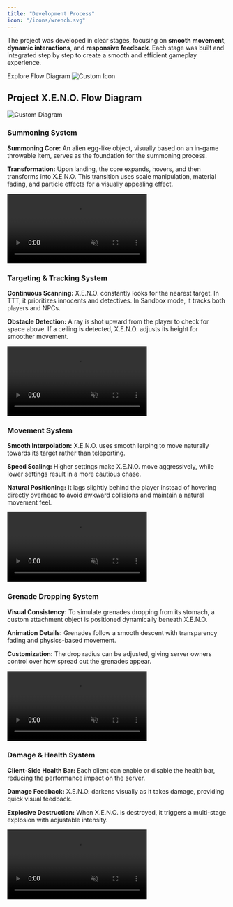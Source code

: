 ```yaml
---
title: "Development Process"
icon: "/icons/wrench.svg"
---
```






<div class="space-y-16 mt-8 mb-20">
  <ResponsiveModal>
    <div slot="description">
      <p>
        The project was developed in clear stages, focusing on <b>smooth movement</b>, <b>dynamic interactions</b>, and <b>responsive feedback</b>. Each stage was built and integrated step by step to create a smooth and efficient gameplay experience.
      </p>
    </div>
    <div slot="trigger" class="flex items-center space-x-2">
      <span class="text-white font-semibold">Explore Flow Diagram</span>
      <Image src={myFlowIcon} alt="Custom Icon" width={18} />
    </div>
    <div slot="modal">
      <h2 class="text-4xl font-bold text-white p-8">
        Project X.E.N.O. Flow Diagram
      </h2>
      <Image src={myDiagram} alt="Custom Diagram" width={800} class="mx-auto" />
    </div>
  </ResponsiveModal>

  <div class="flex flex-col md:flex-row items-center gap-8">
    <div class="flex-1 text-left">
      <div class="flex items-center gap-4 mb-4" style="--theme-color: rgba(168,85,247,0.1);">
        <div class="shrink-0 relative">
          <div class="absolute -inset-2 rounded-full animate-pulse" style="background-color: var(--theme-color);"></div>
          <div class="relative">
            <div class="w-8 h-8 text-purple-400" set:html={spawnIcon}></div>
          </div>
        </div>
        <h3 class="text-2xl text-gray-300 font-bold">Summoning System</h3>
      </div>
      <p class="text-gray-400 mt-4">
        <strong class="text-gray-300">Summoning Core:</strong> An alien egg-like object, visually based on an in-game throwable item, serves as the foundation for the summoning process.
      </p>
      <p class="text-gray-400 mt-2">
        <strong class="text-gray-300">Transformation:</strong> Upon landing, the core expands, hovers, and then transforms into X.E.N.O. This transition uses scale manipulation, material fading, and particle effects for a visually appealing effect.
      </p>
    </div>
    <div class="flex-shrink-0">
      <video
        src={xenoSpawn}
        autoplay
        loop
        muted
        playsinline
        width="320"
        class="rounded-lg drop-shadow-[0_20px_8px_rgba(0,0,0,0.5)] transition-transform transform hover:scale-105 ease-in-out duration-300"
      ></video>
    </div>
  </div>

  <div class="flex flex-col md:flex-row-reverse items-center gap-8">
    <div class="flex-1 text-left">
      <div class="flex items-center gap-4 mb-4" style="--theme-color: rgba(249,115,22,0.1);">
        <div class="shrink-0 relative">
          <div class="absolute -inset-2 rounded-full animate-pulse" style="background-color: var(--theme-color);"></div>
          <div class="relative">
            <div class="w-8 h-8 text-orange-400" set:html={targetIcon}></div>
          </div>
        </div>
        <h3 class="text-2xl text-gray-300 font-bold">Targeting &amp; Tracking System</h3>
      </div>
      <p class="text-gray-400 mt-4">
        <strong class="text-gray-300">Continuous Scanning:</strong> X.E.N.O. constantly looks for the nearest target. In TTT, it prioritizes innocents and detectives. In Sandbox mode, it tracks both players and NPCs.
      </p>
      <p class="text-gray-400 mt-2">
        <strong class="text-gray-300">Obstacle Detection:</strong> A ray is shot upward from the player to check for space above. If a ceiling is detected, X.E.N.O. adjusts its height for smoother movement.
      </p>
    </div>
    <div class="flex-shrink-0">
      <video
        src={xenoFollow}
        autoplay
        loop
        muted
        playsinline
        width="320"
        class="rounded-lg drop-shadow-[0_20px_8px_rgba(0,0,0,0.5)] transition-transform transform hover:scale-105 ease-in-out duration-300"
      ></video>
    </div>
  </div>

  <div class="flex flex-col md:flex-row items-center gap-8">
    <div class="flex-1 text-left">
      <div class="flex items-center gap-4 mb-4" style="--theme-color: rgba(59,130,246,0.1);">
        <div class="shrink-0 relative">
          <div class="absolute -inset-2 rounded-full animate-pulse" style="background-color: var(--theme-color);"></div>
          <div class="relative">
            <div class="w-8 h-8 text-blue-400" set:html={movementIcon}></div>
          </div>
        </div>
        <h3 class="text-2xl text-gray-300 font-bold">Movement System</h3>
      </div>
      <p class="text-gray-400 mt-4">
        <strong class="text-gray-300">Smooth Interpolation:</strong> X.E.N.O. uses smooth lerping to move naturally towards its target rather than teleporting.
      </p>
      <p class="text-gray-400 mt-2">
        <strong class="text-gray-300">Speed Scaling:</strong> Higher settings make X.E.N.O. move aggressively, while lower settings result in a more cautious chase.
      </p>
      <p class="text-gray-400 mt-2">
        <strong class="text-gray-300">Natural Positioning:</strong> It lags slightly behind the player instead of hovering directly overhead to avoid awkward collisions and maintain a natural movement feel.
      </p>
    </div>
    <div class="flex-shrink-0">
      <video
        src={xenoMovement}
        autoplay
        loop
        muted
        playsinline
        width="320"
        class="rounded-lg drop-shadow-[0_20px_8px_rgba(0,0,0,0.5)] transition-transform transform hover:scale-105 ease-in-out duration-300"
      ></video>
    </div>
  </div>

  <div class="flex flex-col md:flex-row-reverse items-center gap-8">
    <div class="flex-1 text-left">
      <div class="flex items-center gap-4 mb-4" style="--theme-color: rgba(239,68,68,0.1);">
        <div class="shrink-0 relative">
          <div class="absolute -inset-2 rounded-full animate-pulse" style="background-color: var(--theme-color);"></div>
          <div class="relative">
            <div class="w-8 h-8 text-red-400" set:html={fireIcon}></div>
          </div>
        </div>
        <h3 class="text-2xl text-gray-300 font-bold">Grenade Dropping System</h3>
      </div>
      <p class="text-gray-400 mt-4">
        <strong class="text-gray-300">Visual Consistency:</strong> To simulate grenades dropping from its stomach, a custom attachment object is positioned dynamically beneath X.E.N.O.
      </p>
      <p class="text-gray-400 mt-2">
        <strong class="text-gray-300">Animation Details:</strong> Grenades follow a smooth descent with transparency fading and physics-based movement.
      </p>
      <p class="text-gray-400 mt-2">
        <strong class="text-gray-300">Customization:</strong> The drop radius can be adjusted, giving server owners control over how spread out the grenades appear.
      </p>
    </div>
    <div class="flex-shrink-0">
      <video
        src={xenoZoom}
        autoplay
        loop
        muted
        playsinline
        width="320"
        class="rounded-lg drop-shadow-[0_20px_8px_rgba(0,0,0,0.5)] transition-transform transform hover:scale-105 ease-in-out duration-300"
      ></video>
    </div>
  </div>

  <div class="flex flex-col md:flex-row items-center gap-8">
    <div class="flex-1 text-left">
      <div class="flex items-center gap-4 mb-4" style="--theme-color: rgba(34,197,94,0.1);">
        <div class="shrink-0 relative">
          <div class="absolute -inset-2 rounded-full animate-pulse" style="background-color: var(--theme-color);"></div>
          <div class="relative">
            <div class="w-8 h-8 text-green-400" set:html={healthIcon}></div>
          </div>
        </div>
        <h3 class="text-2xl text-gray-300 font-bold">Damage &amp; Health System</h3>
      </div>
      <p class="text-gray-400 mt-4">
        <strong class="text-gray-300">Client-Side Health Bar:</strong> Each client can enable or disable the health bar, reducing the performance impact on the server.
      </p>
      <p class="text-gray-400 mt-2">
        <strong class="text-gray-300">Damage Feedback:</strong> X.E.N.O. darkens visually as it takes damage, providing quick visual feedback.
      </p>
      <p class="text-gray-400 mt-2">
        <strong class="text-gray-300">Explosive Destruction:</strong> When X.E.N.O. is destroyed, it triggers a multi-stage explosion with adjustable intensity.
      </p>
    </div>
    <div class="flex-shrink-0">
      <video
        src={xenoHealthbar}
        autoplay
        loop
        muted
        playsinline
        width="320"
        class="rounded-lg drop-shadow-[0_20px_8px_rgba(0,0,0,0.5)] transition-transform transform hover:scale-105 ease-in-out duration-300"
      ></video>
    </div>
  </div>
</div>
